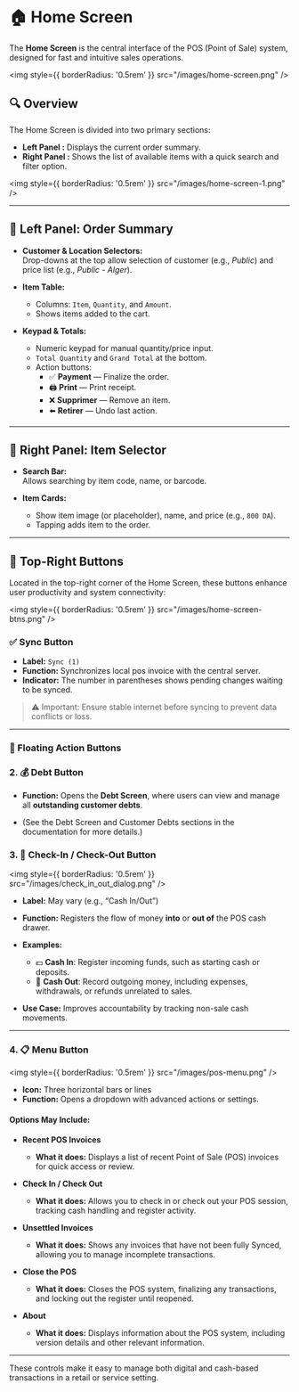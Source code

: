 # 🏠 Home Screen

The **Home Screen** is the central interface of the POS (Point of Sale) system, designed for fast and intuitive sales operations.

<img
  style={{ borderRadius: '0.5rem' }}
  src="/images/home-screen.png"
/>

## 🔍 Overview

The Home Screen is divided into two primary sections:

- **Left Panel :** Displays the current order summary.
- **Right Panel :** Shows the list of available items with a quick search and filter option.


<img
  style={{ borderRadius: '0.5rem' }}
  src="/images/home-screen-1.png"
/>

---

## 🧾 Left Panel: Order Summary

- **Customer & Location Selectors:**  
  Drop-downs at the top allow selection of customer  (e.g., *Public*) and price list (e.g., *Public - Alger*).

- **Item Table:**  
  - Columns: `Item`, `Quantity`, and `Amount`.
  - Shows items added to the cart.

- **Keypad & Totals:**  
  - Numeric keypad for manual quantity/price input.
  - `Total Quantity` and `Grand Total` at the bottom.
  - Action buttons:
    - ✅ **Payment** — Finalize the order.
    - 🖨️ **Print** — Print receipt.
    - ❌ **Supprimer** — Remove an item.
    - ⬅️ **Retirer** — Undo last action.

---

## 🛒 Right Panel: Item Selector

- **Search Bar:**  
  Allows searching by item code, name, or barcode.

- **Item Cards:**  
  - Show item image (or placeholder), name, and price (e.g., `800 DA`).
  - Tapping adds item to the order.

---
## 🔄 Top-Right Buttons

Located in the top-right corner of the Home Screen, these buttons enhance user productivity and system connectivity:

<img
  style={{ borderRadius: '0.5rem' }}
  src="/images/home-screen-btns.png"
/>



### ✅ Sync Button

- **Label:** `Sync (1)`
- **Function:** Synchronizes local pos invoice with the central server.
- **Indicator:** The number in parentheses shows pending changes waiting to be synced.

> ⚠️ Important: Ensure stable internet before syncing to prevent data conflicts or loss.

---

### 📱 Floating Action Buttons


### 2. 💰 Debt Button

- **Function:** Opens the **Debt Screen**, where users can view and manage all **outstanding customer debts**.

- (See the Debt Screen and Customer Debts sections in the documentation for more details.)

### 3. 🔄 Check-In / Check-Out Button

<img
  style={{ borderRadius: '0.5rem' }}
  src="/images/check_in_out_dialog.png"
/>


- **Label:** May vary (e.g., “Cash In/Out”)
- **Function:** Registers the flow of money **into** or **out of** the POS cash drawer.
- **Examples:**
  - 💵 **Cash In**: Register incoming funds, such as starting cash or deposits.
  - 💸 **Cash Out**: Record outgoing money, including expenses, withdrawals, or refunds unrelated to sales.

- **Use Case:** Improves accountability by tracking non-sale cash movements.



---

### 4. 📋 Menu Button



<img
  style={{ borderRadius: '0.5rem' }}
  src="/images/pos-menu.png"
/>



- **Icon:** Three horizontal bars or lines
- **Function:** Opens a dropdown with advanced actions or settings.
#### Options May Include:

- **Recent POS Invoices**  
  - **What it does:** Displays a list of recent Point of Sale (POS) invoices for quick access or review.

- **Check In / Check Out**  
  - **What it does:** Allows you to check in or check out your POS session, tracking cash handling and register activity.

- **Unsettled Invoices**  
  - **What it does:** Shows any invoices that have not been fully Synced, allowing you to manage incomplete transactions.

- **Close the POS**  
  - **What it does:** Closes the POS system, finalizing any transactions, and locking out the register until reopened.

- **About**  
  - **What it does:** Displays information about the POS system, including version details and other relevant information.

---

These controls make it easy to manage both digital and cash-based transactions in a retail or service setting.

